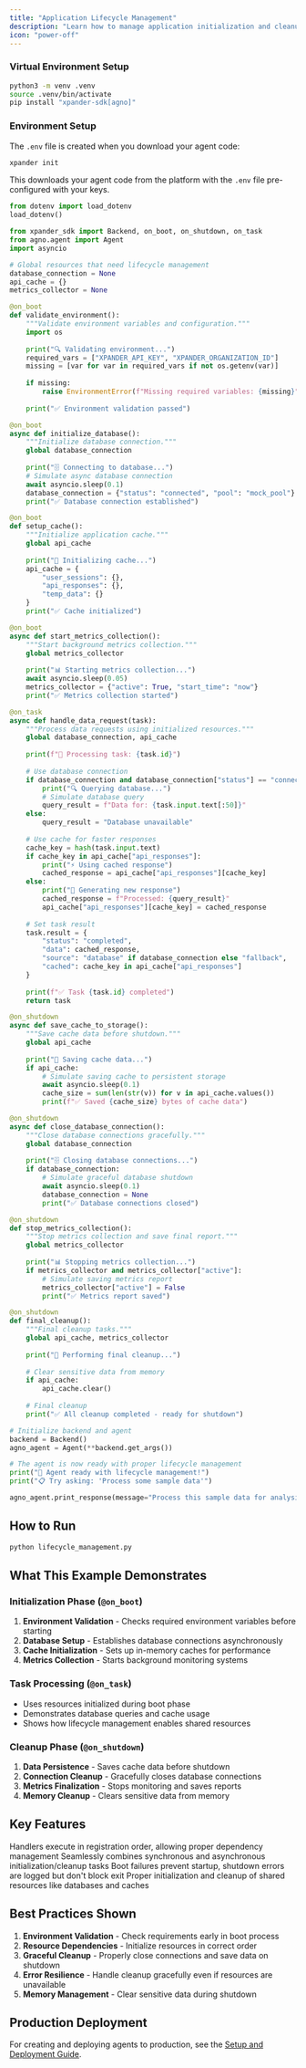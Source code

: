 ```yaml
---
title: "Application Lifecycle Management"
description: "Learn how to manage application initialization and cleanup using @on_boot and @on_shutdown decorators"
icon: "power-off"
---
```


<AccordionGroup>
<Accordion title="Prerequisites">

### Virtual Environment Setup
```bash setup.sh
python3 -m venv .venv
source .venv/bin/activate
pip install "xpander-sdk[agno]"
```

### Environment Setup
The `.env` file is created when you download your agent code:

```bash
xpander init
```

This downloads your agent code from the platform with the `.env` file pre-configured with your keys.

</Accordion>
</AccordionGroup>

```python lifecycle_management.py
from dotenv import load_dotenv
load_dotenv()

from xpander_sdk import Backend, on_boot, on_shutdown, on_task
from agno.agent import Agent
import asyncio

# Global resources that need lifecycle management
database_connection = None
api_cache = {}
metrics_collector = None

@on_boot
def validate_environment():
    """Validate environment variables and configuration."""
    import os
    
    print("🔍 Validating environment...")
    required_vars = ["XPANDER_API_KEY", "XPANDER_ORGANIZATION_ID"]
    missing = [var for var in required_vars if not os.getenv(var)]
    
    if missing:
        raise EnvironmentError(f"Missing required variables: {missing}")
    
    print("✅ Environment validation passed")

@on_boot
async def initialize_database():
    """Initialize database connection."""
    global database_connection
    
    print("🗄️ Connecting to database...")
    # Simulate async database connection
    await asyncio.sleep(0.1)
    database_connection = {"status": "connected", "pool": "mock_pool"}
    print("✅ Database connection established")

@on_boot
def setup_cache():
    """Initialize application cache."""
    global api_cache
    
    print("🧠 Initializing cache...")
    api_cache = {
        "user_sessions": {},
        "api_responses": {},
        "temp_data": {}
    }
    print("✅ Cache initialized")

@on_boot
async def start_metrics_collection():
    """Start background metrics collection."""
    global metrics_collector
    
    print("📊 Starting metrics collection...")
    await asyncio.sleep(0.05)
    metrics_collector = {"active": True, "start_time": "now"}
    print("✅ Metrics collection started")

@on_task
async def handle_data_request(task):
    """Process data requests using initialized resources."""
    global database_connection, api_cache
    
    print(f"📨 Processing task: {task.id}")
    
    # Use database connection
    if database_connection and database_connection["status"] == "connected":
        print("🔍 Querying database...")
        # Simulate database query
        query_result = f"Data for: {task.input.text[:50]}"
    else:
        query_result = "Database unavailable"
    
    # Use cache for faster responses
    cache_key = hash(task.input.text)
    if cache_key in api_cache["api_responses"]:
        print("⚡ Using cached response")
        cached_response = api_cache["api_responses"][cache_key]
    else:
        print("🔄 Generating new response")
        cached_response = f"Processed: {query_result}"
        api_cache["api_responses"][cache_key] = cached_response
    
    # Set task result
    task.result = {
        "status": "completed",
        "data": cached_response,
        "source": "database" if database_connection else "fallback",
        "cached": cache_key in api_cache["api_responses"]
    }
    
    print(f"✅ Task {task.id} completed")
    return task

@on_shutdown
async def save_cache_to_storage():
    """Save cache data before shutdown."""
    global api_cache
    
    print("💾 Saving cache data...")
    if api_cache:
        # Simulate saving cache to persistent storage
        await asyncio.sleep(0.1)
        cache_size = sum(len(str(v)) for v in api_cache.values())
        print(f"✅ Saved {cache_size} bytes of cache data")

@on_shutdown
async def close_database_connection():
    """Close database connections gracefully."""
    global database_connection
    
    print("🗄️ Closing database connections...")
    if database_connection:
        # Simulate graceful database shutdown
        await asyncio.sleep(0.1)
        database_connection = None
        print("✅ Database connections closed")

@on_shutdown
def stop_metrics_collection():
    """Stop metrics collection and save final report."""
    global metrics_collector
    
    print("📊 Stopping metrics collection...")
    if metrics_collector and metrics_collector["active"]:
        # Simulate saving metrics report
        metrics_collector["active"] = False
        print("✅ Metrics report saved")

@on_shutdown
def final_cleanup():
    """Final cleanup tasks."""
    global api_cache, metrics_collector
    
    print("🧹 Performing final cleanup...")
    
    # Clear sensitive data from memory
    if api_cache:
        api_cache.clear()
    
    # Final cleanup
    print("✅ All cleanup completed - ready for shutdown")

# Initialize backend and agent
backend = Backend()
agno_agent = Agent(**backend.get_args())

# The agent is now ready with proper lifecycle management
print("🚀 Agent ready with lifecycle management!")
print("📋 Try asking: 'Process some sample data'")

agno_agent.print_response(message="Process this sample data for analysis")
```

## How to Run

```bash lifecycle_management.py
python lifecycle_management.py
```

## What This Example Demonstrates

### Initialization Phase (`@on_boot`)
1. **Environment Validation** - Checks required environment variables before starting
2. **Database Setup** - Establishes database connections asynchronously  
3. **Cache Initialization** - Sets up in-memory caches for performance
4. **Metrics Collection** - Starts background monitoring systems

### Task Processing (`@on_task`)
- Uses resources initialized during boot phase
- Demonstrates database queries and cache usage
- Shows how lifecycle management enables shared resources

### Cleanup Phase (`@on_shutdown`)
1. **Data Persistence** - Saves cache data before shutdown
2. **Connection Cleanup** - Gracefully closes database connections
3. **Metrics Finalization** - Stops monitoring and saves reports
4. **Memory Cleanup** - Clears sensitive data from memory

## Key Features

<CardGroup cols={2}>
<Card title="Sequential Execution" icon="list-ol">
Handlers execute in registration order, allowing proper dependency management
</Card>

<Card title="Mixed Async/Sync" icon="arrows-spin">
Seamlessly combines synchronous and asynchronous initialization/cleanup tasks
</Card>

<Card title="Error Handling" icon="shield-exclamation">
Boot failures prevent startup, shutdown errors are logged but don't block exit
</Card>

<Card title="Resource Management" icon="database">
Proper initialization and cleanup of shared resources like databases and caches
</Card>
</CardGroup>

## Best Practices Shown

1. **Environment Validation** - Check requirements early in boot process
2. **Resource Dependencies** - Initialize resources in correct order
3. **Graceful Cleanup** - Properly close connections and save data on shutdown  
4. **Error Resilience** - Handle cleanup gracefully even if resources are unavailable
5. **Memory Management** - Clear sensitive data during shutdown

## Production Deployment

For creating and deploying agents to production, see the [Setup and Deployment Guide](/Examples/00-setup-deployment).
